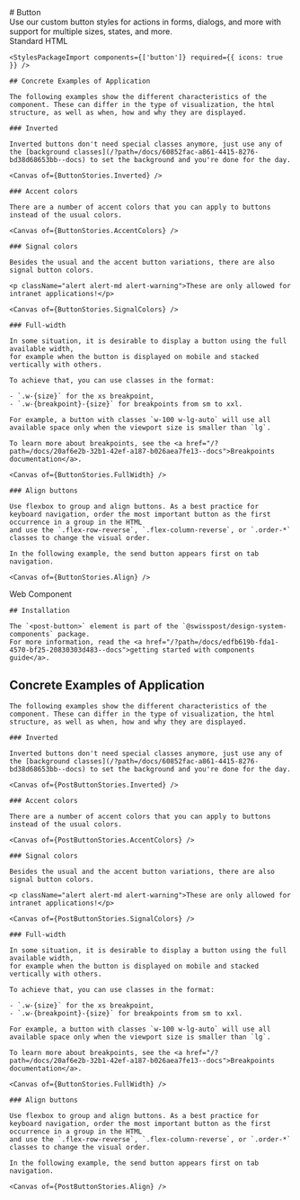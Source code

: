 
<Meta of={ButtonStories} />

<div className="docs-title">
  # Button

  <nav>
    <link-design of={JSON.stringify(ButtonStories)}></link-design>
  </nav>
</div>

<div className="lead">
  Use our custom button styles for actions in forms, dialogs, and more with support for multiple
  sizes, states, and more.
</div>

<PostTabs>
  <PostTabHeader slot="tabs" panel="standardHTML">Standard HTML</PostTabHeader>
  <PostTabPanel name="standardHTML">
    <Canvas sourceState="shown" of={ButtonStories.Default} />
    <div className="hide-col-default">
      <Controls of={ButtonStories.Default} />
    </div>

    <StylesPackageImport components={['button']} required={{ icons: true }} />

    ## Concrete Examples of Application

    The following examples show the different characteristics of the component. These can differ in the type of visualization, the html structure, as well as when, how and why they are displayed.

    ### Inverted

    Inverted buttons don't need special classes anymore, just use any of the [background classes](/?path=/docs/60852fac-a861-4415-8276-bd38d68653bb--docs) to set the background and you're done for the day.

    <Canvas of={ButtonStories.Inverted} />

    ### Accent colors

    There are a number of accent colors that you can apply to buttons instead of the usual colors.

    <Canvas of={ButtonStories.AccentColors} />

    ### Signal colors

    Besides the usual and the accent button variations, there are also signal button colors.

    <p className="alert alert-md alert-warning">These are only allowed for intranet applications!</p>

    <Canvas of={ButtonStories.SignalColors} />

    ### Full-width

    In some situation, it is desirable to display a button using the full available width,
    for example when the button is displayed on mobile and stacked vertically with others.

    To achieve that, you can use classes in the format:

    - `.w-{size}` for the xs breakpoint,
    - `.w-{breakpoint}-{size}` for breakpoints from sm to xxl.

    For example, a button with classes `w-100 w-lg-auto` will use all available space only when the viewport size is smaller than `lg`.

    To learn more about breakpoints, see the <a href="/?path=/docs/20af6e2b-32b1-42ef-a187-b026aea7fe13--docs">Breakpoints documentation</a>.

    <Canvas of={ButtonStories.FullWidth} />

    ### Align buttons

    Use flexbox to group and align buttons. As a best practice for keyboard navigation, order the most important button as the first occurrence in a group in the HTML
    and use the `.flex-row-reverse`, `.flex-column-reverse`, or `.order-*` classes to change the visual order.

    In the following example, the send button appears first on tab navigation.

    <Canvas of={ButtonStories.Align} />
  </PostTabPanel>

  <PostTabHeader slot="tabs" panel="webcomponent">Web Component</PostTabHeader>
  <PostTabPanel name="webcomponent">
    <Canvas sourceState="shown" of={PostButtonStories.Default} />
    <Controls of={PostButtonStories.Default} />


    ## Installation

    The `<post-button>` element is part of the `@swisspost/design-system-components` package.
    For more information, read the <a href="/?path=/docs/edfb619b-fda1-4570-bf25-20830303d483--docs">getting started with components guide</a>.

  ## Concrete Examples of Application

    The following examples show the different characteristics of the component. These can differ in the type of visualization, the html structure, as well as when, how and why they are displayed.

    ### Inverted

    Inverted buttons don't need special classes anymore, just use any of the [background classes](/?path=/docs/60852fac-a861-4415-8276-bd38d68653bb--docs) to set the background and you're done for the day.

    <Canvas of={PostButtonStories.Inverted} />

    ### Accent colors

    There are a number of accent colors that you can apply to buttons instead of the usual colors.

    <Canvas of={PostButtonStories.AccentColors} />

    ### Signal colors

    Besides the usual and the accent button variations, there are also signal button colors.

    <p className="alert alert-md alert-warning">These are only allowed for intranet applications!</p>

    <Canvas of={PostButtonStories.SignalColors} />

    ### Full-width

    In some situation, it is desirable to display a button using the full available width,
    for example when the button is displayed on mobile and stacked vertically with others.

    To achieve that, you can use classes in the format:

    - `.w-{size}` for the xs breakpoint,
    - `.w-{breakpoint}-{size}` for breakpoints from sm to xxl.

    For example, a button with classes `w-100 w-lg-auto` will use all available space only when the viewport size is smaller than `lg`.

    To learn more about breakpoints, see the <a href="/?path=/docs/20af6e2b-32b1-42ef-a187-b026aea7fe13--docs">Breakpoints documentation</a>.

    <Canvas of={ButtonStories.FullWidth} />

    ### Align buttons

    Use flexbox to group and align buttons. As a best practice for keyboard navigation, order the most important button as the first occurrence in a group in the HTML
    and use the `.flex-row-reverse`, `.flex-column-reverse`, or `.order-*` classes to change the visual order.

    In the following example, the send button appears first on tab navigation.

    <Canvas of={PostButtonStories.Align} />
  </PostTabPanel>
</PostTabs>

